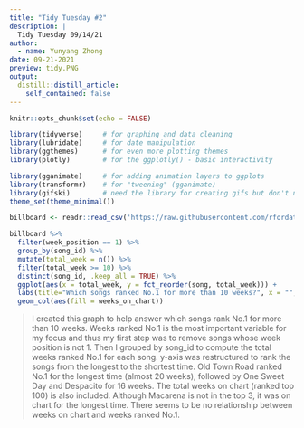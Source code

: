 ```yaml
---
title: "Tidy Tuesday #2"
description: |
  Tidy Tuesday 09/14/21
author:
  - name: Yunyang Zhong
date: 09-21-2021
preview: tidy.PNG
output:
  distill::distill_article:
    self_contained: false
---
```


```r
knitr::opts_chunk$set(echo = FALSE)
```

```r
library(tidyverse)     # for graphing and data cleaning
library(lubridate)     # for date manipulation
library(ggthemes)      # for even more plotting themes
library(plotly)        # for the ggplotly() - basic interactivity

library(gganimate)     # for adding animation layers to ggplots
library(transformr)    # for "tweening" (gganimate)
library(gifski)        # need the library for creating gifs but don't need to load each time
theme_set(theme_minimal())
```

```r
billboard <- readr::read_csv('https://raw.githubusercontent.com/rfordatascience/tidytuesday/master/data/2021/2021-09-14/billboard.csv')
```

```r
billboard %>% 
  filter(week_position == 1) %>% 
  group_by(song_id) %>% 
  mutate(total_week = n()) %>% 
  filter(total_week >= 10) %>% 
  distinct(song_id, .keep_all = TRUE) %>% 
  ggplot(aes(x = total_week, y = fct_reorder(song, total_week))) +
  labs(title="Which songs ranked No.1 for more than 10 weeks?", x = "", y = "", caption = "Plot created by Yunyang Zhong, data from Data.World by way of Sean Miller, Billboard.com and Spotify") +
  geom_col(aes(fill = weeks_on_chart))
```

> I created this graph to help answer which songs rank No.1 for more than 10 weeks. Weeks ranked No.1 is the most important variable for my focus and thus my first step was to remove songs whose week position is not 1. Then I grouped by song_id to compute the total weeks ranked No.1 for each song. y-axis was restructured to rank the songs from the longest to the shortest time. Old Town Road ranked No.1 for the longest time (almost 20 weeks), followed by One Sweet Day and Despacito for 16 weeks. The total weeks on chart (ranked top 100) is also included. Although Macarena is not in the top 3, it was on chart for the longest time. There seems to be no relationship between weeks on chart and weeks ranked No.1.